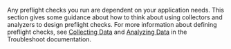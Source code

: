 Any preflight checks you run are dependent on your application needs. This section gives some guidance about how to think about using collectors and analyzers to design preflight checks. For more information about defining preflight checks, see [Collecting Data](https://troubleshoot.sh/docs/collect/)
and [Analyzing Data](https://troubleshoot.sh/docs/analyze/) in the Troubleshoot documentation.
